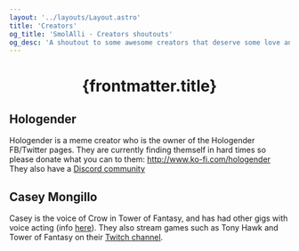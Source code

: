 ```yaml
---
layout: '../layouts/Layout.astro'
title: 'Creators'
og_title: 'SmolAlli - Creators shoutouts'
og_desc: 'A shoutout to some awesome creators that deserve some love and support!'
---
```


<h1 style='text-align:center'>{frontmatter.title}</h1>

## Hologender

Hologender is a meme creator who is the owner of the Hologender FB/Twitter pages.
They are currently finding themself in hard times so please donate what you can to them: http://www.ko-fi.com/hologender
They also have a [Discord community](https://discord.gg/dsbVEHrEma)

## Casey Mongillo

Casey is the voice of Crow in Tower of Fantasy, and has had other gigs with voice acting (info [here](https://t.co/U7yee1vHx7)).
They also stream games such as Tony Hawk and Tower of Fantasy on their [Twitch channel](https://www.twitch.tv/caseymongillo).
